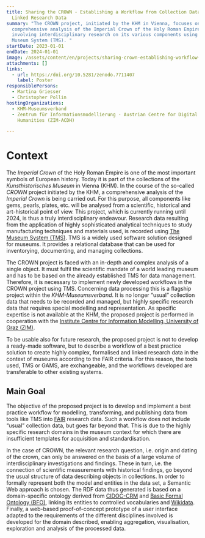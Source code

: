 ```yaml
---
title: Sharing the CROWN - Establishing a Workflow from Collection Data to
  Linked Research Data
summary: "The CROWN project, initiated by the KHM in Vienna, focuses on a
  comprehensive analysis of the Imperial Crown of the Holy Roman Empire,
  involving interdisciplinary research on its various components using The
  Museum System (TMS). "
startDate: 2023-01-01
endDate: 2024-01-01
image: /assets/content/en/projects/sharing-crown-establishing-workflow-collection-data-linked-research-data/crown3.png
attachments: []
links:
  - url: https://doi.org/10.5281/zenodo.7711407
    label: Poster
responsiblePersons:
  - Martina Griesser
  - Christopher Pollin
hostingOrganizations:
  - KHM-Museumsverband
  - Zentrum für Informationsmodellierung - Austrian Centre for Digital
    Humanities (ZIM-ACDH)

---
```

**Context**
===========

The _Imperial Crown_ of the Holy Roman Empire is one of the most important symbols of European history. Today it is part of the collections of the _Kunsthistorisches Museum_ in Vienna (KHM). In the course of the so-called _CROWN_ project initiated by the KHM, a comprehensive analysis of the _Imperial Crown_ is being carried out. For this purpose, all components like gems, pearls, plates, etc. will be analysed from a scientific, historical and art-historical point of view. This project, which is currently running until 2024, is thus a truly interdisciplinary endeavour. Research data resulting from the application of highly sophisticated analytical techniques to study manufacturing techniques and materials used, is recorded using [The Museum System (TMS)](https://www.gallerysystems.com/solutions/collections-management/). TMS is a widely used software solution designed for museums. It provides a relational database that can be used for inventorying, documenting, and managing collections.

The CROWN project is faced with an in-depth and complex analysis of a single object. It must fulfil the scientific mandate of a world leading museum and has to be based on the already established TMS for data management. Therefore, it is necessary to implement newly developed workflows in the CROWN project using TMS. Concerning data processing this is a flagship project within the _KHM-Museumsverband_. It is no longer “usual” collection data that needs to be recorded and managed, but highly specific research data that requires special modelling and representation. As specific expertise is not available at the KHM, the proposed project is performed in cooperation with the [Institute Centre for Information Modelling, University of Graz (ZIM)](https://informationsmodellierung.uni-graz.at/de/).

To be usable also for future research, the proposed project is not to develop a ready-made software, but to describe a workflow of a best practice solution to create highly complex, formalised and linked research data in the context of museums according to the FAIR criteria. For this reason, the tools used, TMS or GAMS, are exchangeable, and the workflows developed are transferable to other existing systems.

**Main Goal**
-------------

The objective of the proposed project is to develop and implement a best practice workflow for modelling, transforming, and publishing data from tools like TMS into [FAIR](https://www.go-fair.org/fair-principles/) research data. Such a workflow does not include “usual” collection data, but goes far beyond that. This is due to the highly specific research domains in the museum context for which there are insufficient templates for acquisition and standardisation.

In the case of CROWN, the relevant research question, i.e. origin and dating of the crown, can only be answered on the basis of a large volume of interdisciplinary investigations and findings. These in turn, i.e. the connection of scientific measurements with historical findings, go beyond the usual structure of data describing objects in collections. In order to formally represent both the model and entities in the data set, a Semantic Web approach is chosen. The RDF data thus generated is based on a domain-specific ontology derived from [CIDOC-CRM](https://www.cidoc-crm.org/) and [Basic Formal Ontology (BFO)](https://basic-formal-ontology.org/), linking its entities to controlled vocabularies and [Wikidata](https://www.wikidata.org). Finally, a web-based proof-of-concept prototype of a user interface adapted to the requirements of the different disciplines involved is developed for the domain described, enabling aggregation, visualisation, exploration and analysis of the processed data.